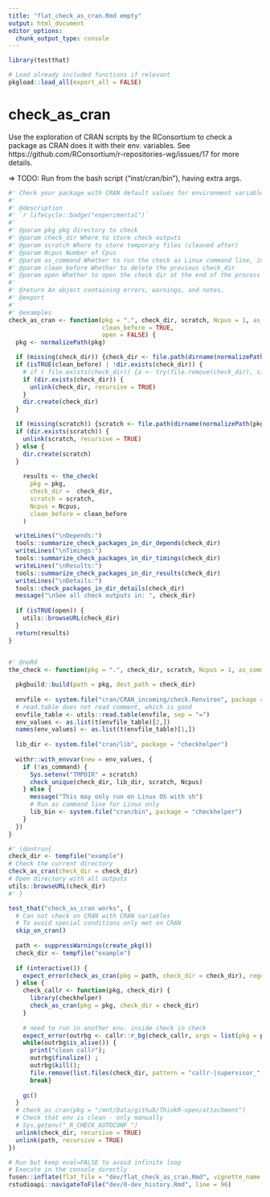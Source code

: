 ```yaml
---
title: "flat_check_as_cran.Rmd empty"
output: html_document
editor_options: 
  chunk_output_type: console
---
```


```r
library(testthat)
```

```r
# Load already included functions if relevant
pkgload::load_all(export_all = FALSE)
```

# check_as_cran

Use the exploration of CRAN scripts by the RConsortium to check a package as CRAN does it with their env. variables. See https://github.com/RConsortium/r-repositories-wg/issues/17 for more details.  

=> TODO: Run from the bash script ("inst/cran/bin"), having extra args.

```r
#' Check your package with CRAN default values for environment variables
#'
#' @description
#' `r lifecycle::badge("experimental")`
#' 
#' @param pkg pkg directory to check
#' @param check_dir Where to store check outputs
#' @param scratch Where to store temporary files (cleaned after)
#' @param Ncpus Number of Cpus
#' @param as_command Whether to run the check as Linux command line, instead of directly in R
#' @param clean_before Whether to delete the previous check_dir
#' @param open Whether to open the check dir at the end of the process
#'
#' @return An object containing errors, warnings, and notes.
#' @export
#'
#' @examples
check_as_cran <- function(pkg = ".", check_dir, scratch, Ncpus = 1, as_command = FALSE,
                          clean_before = TRUE,
                          open = FALSE) {
  pkg <- normalizePath(pkg)

  if (missing(check_dir)) {check_dir <- file.path(dirname(normalizePath(pkg)), "checkdir")}
  if (isTRUE(clean_before) | !dir.exists(check_dir)) {
    # if ( file.exists(check_dir)) {a <- try(file.remove(check_dir), silent = TRUE)}
    if (dir.exists(check_dir)) {
      unlink(check_dir, recursive = TRUE)
    }
    dir.create(check_dir)
  }

  if (missing(scratch)) {scratch <- file.path(dirname(normalizePath(pkg)), "scratch")}
  if (dir.exists(scratch)) {
    unlink(scratch, recursive = TRUE)
  } else {
    dir.create(scratch)
  }
  
    results <- the_check(
      pkg = pkg,
      check_dir =  check_dir,
      scratch = scratch,
      Ncpus = Ncpus,
      clean_before = clean_before
    )

  writeLines("\nDepends:")
  tools::summarize_check_packages_in_dir_depends(check_dir)
  writeLines("\nTimings:")
  tools::summarize_check_packages_in_dir_timings(check_dir)
  writeLines("\nResults:")
  tools::summarize_check_packages_in_dir_results(check_dir)
  writeLines("\nDetails:")
  tools::check_packages_in_dir_details(check_dir)
  message("\nSee all check outputs in: ", check_dir)
  
  if (isTRUE(open)) {
    utils::browseURL(check_dir)
  }
  return(results)
}
  

#' @noRd
the_check <- function(pkg = ".", check_dir, scratch, Ncpus = 1, as_command = FALSE, clean_before = TRUE) {

  pkgbuild::build(path = pkg, dest_path = check_dir)
  
  envfile <- system.file("cran/CRAN_incoming/check.Renviron", package = "checkhelper")
  # read.table does not read comment, which is good
  envfile_table <- utils::read.table(envfile, sep = "=")
  env_values <- as.list(t(envfile_table)[2,])
  names(env_values) <- as.list(t(envfile_table)[1,])
  
  lib_dir <- system.file("cran/lib", package = "checkhelper")
  
  withr::with_envvar(new = env_values, {
    if (!as_command) {
      Sys.setenv("TMPDIR" = scratch)
      check_unique(check_dir, lib_dir, scratch, Ncpus)
    } else {
      message("This may only run on Linux OS with sh")
      # Run as command line for Linux only
      lib_bin <- system.file("cran/bin", package = "checkhelper")
    }
  })
}
```

```r
#' \dontrun{
check_dir <- tempfile("example")
# Check the current directory
check_as_cran(check_dir = check_dir)
# Open directory with all outputs
utils::browseURL(check_dir)
#' }
```

```r
test_that("check_as_cran works", {
  # Can not check on CRAN with CRAN variables
  # To avoid special conditions only met on CRAN
  skip_on_cran()
  
  path <- suppressWarnings(create_pkg())
  check_dir <- tempfile("example")
  
  if (interactive()) {
    expect_error(check_as_cran(pkg = path, check_dir = check_dir), regexp = NA)
  } else {
    check_callr <- function(pkg, check_dir) {
      library(checkhelper)
      check_as_cran(pkg = pkg, check_dir = check_dir)
    }
    
    # need to run in another env. inside check in check
    expect_error(outrbg <- callr::r_bg(check_callr, args = list(pkg = path, check_dir = check_dir), supervise = TRUE), regexp = NA)
    while(outrbg$is_alive()) {
      print("clean callr"); 
      outrbg$finalize() ; 
      outrbg$kill();
      file.remove(list.files(check_dir, pattern = "callr-|supervisor_", full.names = TRUE))
      break}
    
    gc()
  }
  # check_as_cran(pkg = "/mnt/Data/github/ThinkR-open/attachment")
  # Check that env is clean - only manually
  # Sys.getenv("_R_CHECK_AUTOCONF_")
  unlink(check_dir, recursive = TRUE)
  unlink(path, recursive = TRUE)
})
```


```r
# Run but keep eval=FALSE to avoid infinite loop
# Execute in the console directly
fusen::inflate(flat_file = "dev/flat_check_as_cran.Rmd", vignette_name = "RConsortium exploration: Check as CRAN", check = FALSE, open_vignette = FALSE)
rstudioapi::navigateToFile("dev/0-dev_history.Rmd", line = 96)
```

